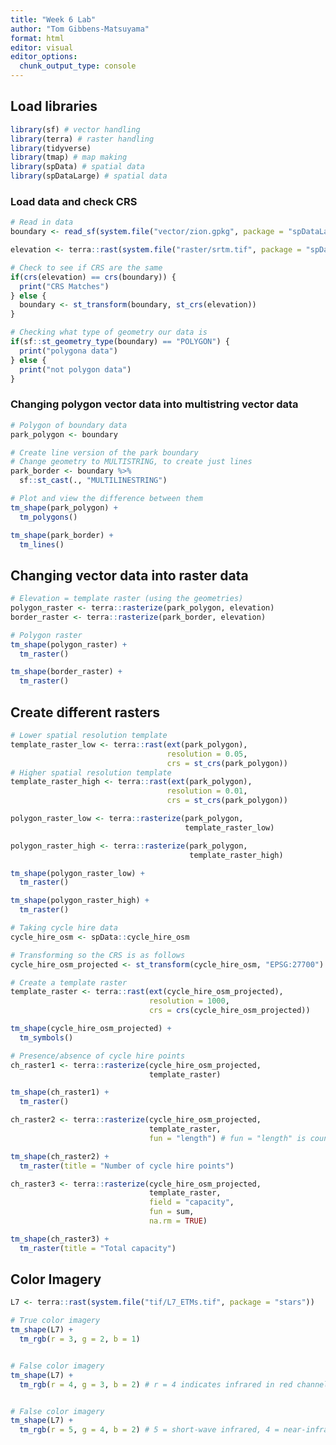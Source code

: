 ```yaml
---
title: "Week 6 Lab"
author: "Tom Gibbens-Matsuyama"
format: html
editor: visual
editor_options: 
  chunk_output_type: console
---
```


## Load libraries

```r
library(sf) # vector handling
library(terra) # raster handling
library(tidyverse)
library(tmap) # map making
library(spData) # spatial data
library(spDataLarge) # spatial data
```

### Load data and check CRS

```r
# Read in data
boundary <- read_sf(system.file("vector/zion.gpkg", package = "spDataLarge"))

elevation <- terra::rast(system.file("raster/srtm.tif", package = "spDataLarge"))

# Check to see if CRS are the same
if(crs(elevation) == crs(boundary)) {
  print("CRS Matches")
} else {
  boundary <- st_transform(boundary, st_crs(elevation))
}
```

```r
# Checking what type of geometry our data is 
if(sf::st_geometry_type(boundary) == "POLYGON") {
  print("polygona data")
} else {
  print("not polygon data")
}
```

### Changing polygon vector data into multistring vector data

```r
# Polygon of boundary data
park_polygon <- boundary

# Create line version of the park boundary
# Change geometry to MULTISTRING, to create just lines
park_border <- boundary %>% 
  sf::st_cast(., "MULTILINESTRING")

# Plot and view the difference between them
tm_shape(park_polygon) +
  tm_polygons()

tm_shape(park_border) +
  tm_lines()
```

## Changing vector data into raster data

```r

# Elevation = template raster (using the geometries)
polygon_raster <- terra::rasterize(park_polygon, elevation)
border_raster <- terra::rasterize(park_border, elevation)

# Polygon raster
tm_shape(polygon_raster) +
  tm_raster()

tm_shape(border_raster) +
  tm_raster()
```

## Create different rasters

```r
# Lower spatial resolution template
template_raster_low <- terra::rast(ext(park_polygon),
                                   resolution = 0.05,
                                   crs = st_crs(park_polygon))
# Higher spatial resolution template
template_raster_high <- terra::rast(ext(park_polygon),
                                   resolution = 0.01,
                                   crs = st_crs(park_polygon))

polygon_raster_low <- terra::rasterize(park_polygon,
                                       template_raster_low)

polygon_raster_high <- terra::rasterize(park_polygon,
                                        template_raster_high)
```

```r
tm_shape(polygon_raster_low) +
  tm_raster()

tm_shape(polygon_raster_high) +
  tm_raster()
```

```r
# Taking cycle hire data
cycle_hire_osm <- spData::cycle_hire_osm

# Transforming so the CRS is as follows
cycle_hire_osm_projected <- st_transform(cycle_hire_osm, "EPSG:27700")

# Create a template raster 
template_raster <- terra::rast(ext(cycle_hire_osm_projected),
                               resolution = 1000,
                               crs = crs(cycle_hire_osm_projected))

tm_shape(cycle_hire_osm_projected) +
  tm_symbols()
```

```r
# Presence/absence of cycle hire points
ch_raster1 <- terra::rasterize(cycle_hire_osm_projected,
                               template_raster) 

tm_shape(ch_raster1) +
  tm_raster()

ch_raster2 <- terra::rasterize(cycle_hire_osm_projected,
                               template_raster,
                               fun = "length") # fun = "length" is counting number of points in each grid cell, 

tm_shape(ch_raster2) +
  tm_raster(title = "Number of cycle hire points")

ch_raster3 <- terra::rasterize(cycle_hire_osm_projected,
                               template_raster,
                               field = "capacity",
                               fun = sum,
                               na.rm = TRUE)

tm_shape(ch_raster3) +
  tm_raster(title = "Total capacity")
```

## Color Imagery

```r
L7 <- terra::rast(system.file("tif/L7_ETMs.tif", package = "stars"))

# True color imagery
tm_shape(L7) +
  tm_rgb(r = 3, g = 2, b = 1)


# False color imagery 
tm_shape(L7) +
  tm_rgb(r = 4, g = 3, b = 2) # r = 4 indicates infrared in red channel, g = 3 indicates red in green channel, b = 2 indicates green in blue channel


# False color imagery
tm_shape(L7) +
  tm_rgb(r = 5, g = 4, b = 2) # 5 = short-wave infrared, 4 = near-infrared, 2 = green 
```
